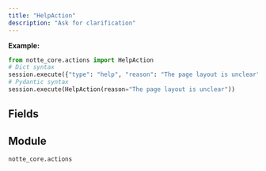 ```yaml
---
title: "HelpAction"
description: "Ask for clarification"
---
```




**Example:**
```python
from notte_core.actions import HelpAction
# Dict syntax
session.execute({"type": "help", "reason": "The page layout is unclear"})
# Pydantic syntax
session.execute(HelpAction(reason="The page layout is unclear"))
```

## Fields

<ParamField path="type" type="Literal['help']" default="help">
</ParamField>

<ParamField path="category" type="str" default="Special Browser Actions">
</ParamField>

<ParamField path="description" type="str" default="Ask for clarification">
</ParamField>

<ParamField path="reason" type="str" required>
</ParamField>


## Module

`notte_core.actions`
